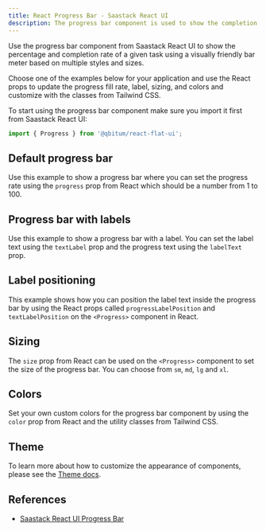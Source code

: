 ```yaml
---
title: React Progress Bar - Saastack React UI
description: The progress bar component is used to show the completion rate of a given task in the form of a filled bar where you can also add a label indicating percentage
---
```


Use the progress bar component from Saastack React UI to show the percentage and completion rate of a given task using a visually friendly bar meter based on multiple styles and sizes.

Choose one of the examples below for your application and use the React props to update the progress fill rate, label, sizing, and colors and customize with the classes from Tailwind CSS.

To start using the progress bar component make sure you import it first from Saastack React UI:

```jsx
import { Progress } from '@qbitum/react-flat-ui';
```

## Default progress bar

Use this example to show a progress bar where you can set the progress rate using the `progress` prop from React which should be a number from 1 to 100.

<Example name="progress.root" />

## Progress bar with labels

Use this example to show a progress bar with a label. You can set the label text using the `textLabel` prop and the progress text using the `labelText` prop.

<Example name="progress.withLabels" />

## Label positioning

This example shows how you can position the label text inside the progress bar by using the React props called `progressLabelPosition` and `textLabelPosition` on the `<Progress>` component in React.

<Example name="progress.positioning" />

## Sizing

The `size` prop from React can be used on the `<Progress>` component to set the size of the progress bar. You can choose from `sm`, `md`, `lg` and `xl`.

<Example name="progress.sizing" />

## Colors

Set your own custom colors for the progress bar component by using the `color` prop from React and the utility classes from Tailwind CSS.

<Example name="progress.colors" />

## Theme

To learn more about how to customize the appearance of components, please see the [Theme docs](/docs/customize/theme).

<Theme name="progress" />

## References

- [Saastack React UI Progress Bar](https://flowbite.com/docs/components/progress/)
